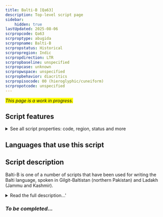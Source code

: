 ```yaml
---
title: Balti-B [Qa63]
description: Top-level script page
sidebar:
    hidden: true
lastUpdated: 2025-08-06
scrpropcode: Qa63
scrproptype: abugida
scrpropname: Balti-B
scrpropstatus: Historical
scrpropregion: Indic
scrpropdirection: LTR
scrpropbaseline: unspecified
scrpropcase: unknown
scrpropwspace: unspecified
scrpropbehavior: diacritics
scrpropisocode: 00 (hieroglyphic/cuneiform)
scrpropotcode: unspecified
---
```


<span style='background-color:yellow'>_This page is a work in progress._</span>


## Script features

<details>
<summary> See all script properties: code, region, status and more</summary>
<ScriptInfo />
</details>

## Languages that use this script

<WsList script='Qa63' wsMax='5' />

## Script description

Balti-B is one of a number of scripts that have been used for writing the Balti language, spoken in Gilgit-Baltistan (northern Pakistan) and Ladakh (Jammu and Kashmir).

<details><summary>Read the full description...'</summary>_Not yet available._</details>

### _To be completed..._


